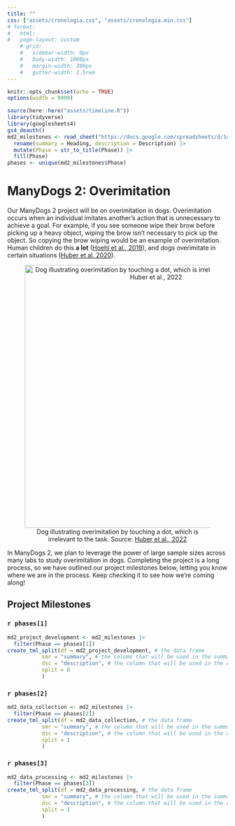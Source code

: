 ```yaml
---
title: ""
css: ["assets/cronologia.css", "assets/cronologia.min.css"]
# format:
#   html: 
#   page-layout: custom
    # grid:
    #   sidebar-width: 0px
    #   body-width: 1000px
    #   margin-width: 300px
    #   gutter-width: 1.5rem
---
```



```r
knitr::opts_chunk$set(echo = TRUE)
options(width = 9999)

source(here::here("assets/timeline.R"))
library(tidyverse)
library(googlesheets4)
gs4_deauth()
md2_milestones <- read_sheet("https://docs.google.com/spreadsheets/d/1o1Bux8H0Xy-qqpApkalYfIOrhD8YbSWyf1S97yymMxw/") |> 
  rename(summary = Heading, description = Description) |> 
  mutate(Phase = str_to_title(Phase)) |> 
  fill(Phase)
phases <- unique(md2_milestones$Phase)
```

# ManyDogs 2: Overimitation

Our ManyDogs 2 project will be on overimitation in dogs. Overimitation occurs when an individual imitates another's action that is unnecessary to achieve a goal. For example, if you see someone wipe their brow before picking up a heavy object, wiping the brow isn't necessary to pick up the object. So copying the brow wiping would be an example of overimitation. Human children do this **a lot** ([Hoehl et al., 2019](https://doi.org/10.1016/j.dr.2018.12.002)), and dogs overimitate in certain situations ([Huber et al. 2020](https://doi.org/10.3758/s13420-019-00400-w)).

<center>
![Dog illustrating overimitation by touching a dot, which is irrelevant to the task. Source: [Huber et al., 2022](https://doi.org/10.3390/ani12030326)](images/dog_overimitation.png){fig-alt="Brown dog illustrating overimitation by nosing a blue dot on a wall." width=600}
</center>

In ManyDogs 2, we plan to leverage the power of large sample sizes across many labs to study overimitation in dogs. Completing the project is a long process, so we have outlined our project milestones below, letting you know where we are in the process. Keep checking it to see how we're coming along!

:::{.column-page}

## Project Milestones

### `r phases[1]`

```r
md2_project_development <- md2_milestones |> 
  filter(Phase == phases[1])
create_tml_split(df = md2_project_development, # the data frame
           smr = "summary", # the column that will be used in the summary 
           dsc = "description", # the column that will be used in the description
           split = 6
           )
```


### `r phases[2]`

```r
md2_data_collection <- md2_milestones |> 
  filter(Phase == phases[2])
create_tml_split(df = md2_data_collection, # the data frame
           smr = "summary", # the column that will be used in the summary 
           dsc = "description", # the column that will be used in the description
           split = 1
           )
```


### `r phases[3]`

```r
md2_data_processing <- md2_milestones |> 
  filter(Phase == phases[3])
create_tml_split(df = md2_data_processing, # the data frame
           smr = "summary", # the column that will be used in the summary 
           dsc = "description", # the column that will be used in the description
           split = 1
           )
```

:::

